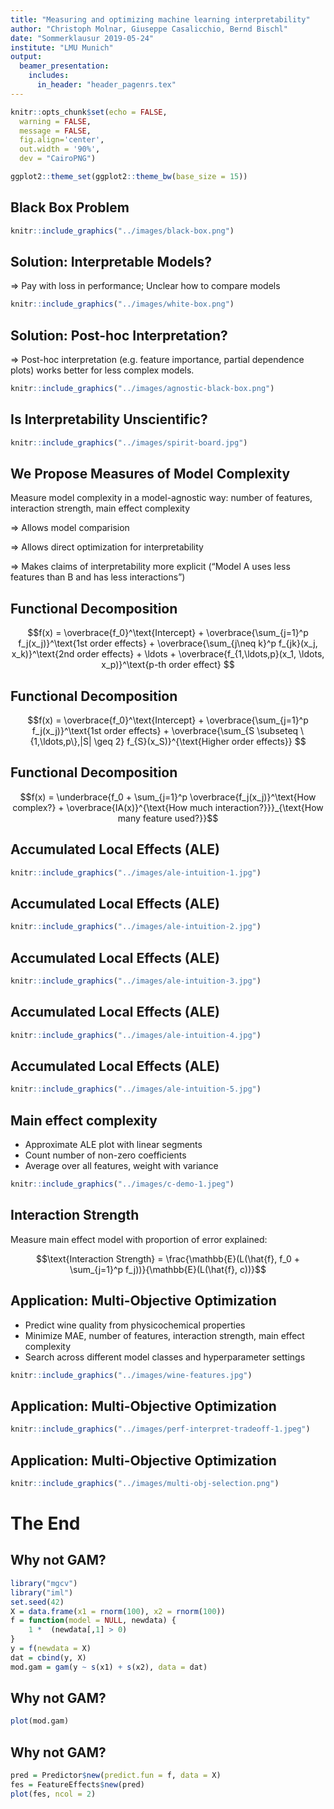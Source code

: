 ```yaml
---
title: "Measuring and optimizing machine learning interpretability"
author: "Christoph Molnar, Giuseppe Casalicchio, Bernd Bischl"
date: "Sommerklausur 2019-05-24"
institute: "LMU Munich"
output: 
  beamer_presentation:
    includes:
      in_header: "header_pagenrs.tex"
---
```



```r
knitr::opts_chunk$set(echo = FALSE, 
  warning = FALSE,
  message = FALSE, 
  fig.align='center', 
  out.width = '90%',
  dev = "CairoPNG")

ggplot2::theme_set(ggplot2::theme_bw(base_size = 15))
```

## Black Box Problem

```r
knitr::include_graphics("../images/black-box.png")
```
## Solution: Interpretable Models?

$\Rightarrow$ Pay with loss in performance; Unclear how to compare models

```r
knitr::include_graphics("../images/white-box.png")
```
## Solution: Post-hoc Interpretation? 

$\Rightarrow$ Post-hoc interpretation (e.g. feature importance, partial dependence plots) works better for less complex models.

```r
knitr::include_graphics("../images/agnostic-black-box.png")
```

## Is Interpretability Unscientific?

```r
knitr::include_graphics("../images/spirit-board.jpg")
```

## We Propose Measures of Model Complexity

Measure model complexity in a model-agnostic way: number of features, interaction strength, main effect complexity

$\Rightarrow$ Allows model comparision

$\Rightarrow$ Allows direct optimization for interpretability

$\Rightarrow$ Makes claims of interpretability more explicit ("Model A uses less features than B and has less interactions")



## Functional Decomposition

$$f(x) = \overbrace{f_0}^\text{Intercept} + \overbrace{\sum_{j=1}^p f_j(x_j)}^\text{1st order effects} + \overbrace{\sum_{j\neq k}^p f_{jk}(x_j, x_k)}^\text{2nd order effects} + \ldots + \overbrace{f_{1,\ldots,p}(x_1, \ldots, x_p)}^\text{p-th order effect}
$$


## Functional Decomposition
$$f(x)  = \overbrace{f_0}^\text{Intercept} + \overbrace{\sum_{j=1}^p f_j(x_j)}^\text{1st order effects} + \overbrace{\sum_{S \subseteq \{1,\ldots,p\},|S| \geq 2} f_{S}(x_S)}^{\text{Higher order effects}}
$$

## Functional Decomposition 

$$f(x)  = \underbrace{f_0 + \sum_{j=1}^p \overbrace{f_j(x_j)}^\text{How complex?} + \overbrace{IA(x)}^{\text{How much interaction?}}}_{\text{How many feature used?}}$$

## Accumulated Local Effects (ALE)

```r
knitr::include_graphics("../images/ale-intuition-1.jpg")
```
## Accumulated Local Effects (ALE)

```r
knitr::include_graphics("../images/ale-intuition-2.jpg")
```

## Accumulated Local Effects (ALE)

```r
knitr::include_graphics("../images/ale-intuition-3.jpg")
```

## Accumulated Local Effects (ALE)

```r
knitr::include_graphics("../images/ale-intuition-4.jpg")
```
## Accumulated Local Effects (ALE)

```r
knitr::include_graphics("../images/ale-intuition-5.jpg")
```


## Main effect complexity

- Approximate ALE plot with linear segments
- Count number of non-zero coefficients
- Average over all features, weight with variance

```r
knitr::include_graphics("../images/c-demo-1.jpeg")
```
## Interaction Strength

Measure main effect model with proportion of error explained:


$$\text{Interaction Strength} =  \frac{\mathbb{E}(L(\hat{f}, f_0 + \sum_{j=1}^p f_j))}{\mathbb{E}(L(\hat{f}, c))}$$

## Application: Multi-Objective Optimization

- Predict wine quality from physicochemical properties
- Minimize MAE, number of features, interaction strength, main effect complexity
- Search across different model classes and hyperparameter settings  

```r
knitr::include_graphics("../images/wine-features.jpg")
```


## Application: Multi-Objective Optimization

```r
knitr::include_graphics("../images/perf-interpret-tradeoff-1.jpeg")
```


## Application: Multi-Objective Optimization

```r
knitr::include_graphics("../images/multi-obj-selection.png")
```

# The End



## Why not GAM?

```r
library("mgcv")
library("iml")
set.seed(42)
X = data.frame(x1 = rnorm(100), x2 = rnorm(100))
f = function(model = NULL, newdata) {
	1 *  (newdata[,1] > 0)
}
y = f(newdata = X)
dat = cbind(y, X)
mod.gam = gam(y ~ s(x1) + s(x2), data = dat)

```

## Why not GAM?

```r
plot(mod.gam)
```


## Why not GAM?

```r
pred = Predictor$new(predict.fun = f, data = X)
fes = FeatureEffects$new(pred)
plot(fes, ncol = 2)
```


